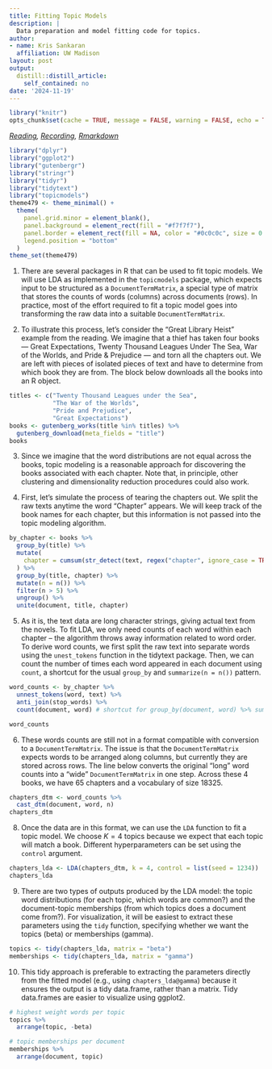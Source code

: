 ```yaml
---
title: Fitting Topic Models
description: |
  Data preparation and model fitting code for topics.
author:
- name: Kris Sankaran
  affiliation: UW Madison
layout: post
output:
  distill::distill_article:
    self_contained: no
date: '2024-11-19'
---
```


```r
library("knitr")
opts_chunk$set(cache = TRUE, message = FALSE, warning = FALSE, echo = TRUE)
```

_[Reading](https://www.tidytextmining.com/topicmodeling.html), [Recording](https://mediaspace.wisc.edu/media/Week%2011%20%5B2%5D%20Fitting%20Topic%20Models/1_44m6jcvy), [Rmarkdown](https://github.com/krisrs1128/stat436_s24/blob/main/notes/2024-12-27-week11-2.Rmd)_

```r
library("dplyr")
library("ggplot2")
library("gutenbergr")
library("stringr")
library("tidyr")
library("tidytext")
library("topicmodels")
theme479 <- theme_minimal() + 
  theme(
    panel.grid.minor = element_blank(),
    panel.background = element_rect(fill = "#f7f7f7"),
    panel.border = element_rect(fill = NA, color = "#0c0c0c", size = 0.6),
    legend.position = "bottom"
  )
theme_set(theme479)
```

1. There are several packages in R that can be used to fit topic models. We will
use LDA as implemented in the `topicmodels` package,  which expects input to be
structured as a `DocumentTermMatrix`, a special type of matrix that stores the
counts of words (columns) across documents (rows). In practice, most of the
effort required to fit a topic model goes into transforming the raw data into a
suitable `DocumentTermMatrix`.

2. To illustrate this process, let’s consider the "Great Library Heist" example
from the reading. We imagine that a thief has taken four books — Great
Expectations, Twenty Thousand Leagues Under The Sea, War of the Worlds, and
Pride & Prejudice — and torn all the chapters out. We are left with pieces of
isolated pieces of text and have to determine from which book they are from. The
block below downloads all the books into an R object.

```r
titles <- c("Twenty Thousand Leagues under the Sea", 
            "The War of the Worlds",
            "Pride and Prejudice", 
            "Great Expectations")
books <- gutenberg_works(title %in% titles) %>%
  gutenberg_download(meta_fields = "title")
books
```
3. Since we imagine that the word distributions are not equal across the books,
topic modeling is a reasonable approach for discovering the books associated
with each chapter. Note that, in principle, other clustering and dimensionality
reduction procedures could also work.

4. First, let’s simulate the process of tearing the chapters out. We split the
raw texts anytime the word "Chapter" appears. We will keep track of the book
names for each chapter, but this information is not passed into the topic
modeling algorithm.

```r
by_chapter <- books %>%
  group_by(title) %>%
  mutate(
    chapter = cumsum(str_detect(text, regex("chapter", ignore_case = TRUE)))
  ) %>%
  group_by(title, chapter) %>%
  mutate(n = n()) %>%
  filter(n > 5) %>%
  ungroup() %>%
  unite(document, title, chapter)
```

5. As it is, the text data are long character strings, giving actual text from
the novels. To fit LDA, we only need counts of each word within each chapter --
the algorithm throws away information related to word order. To derive word
counts, we first split the raw text into separate words using the `unest_tokens`
function in the tidytext package. Then, we can count the number of times each
word appeared in each document using `count`, a shortcut for the usual
`group_by` and `summarize(n = n())` pattern.

```r
word_counts <- by_chapter %>%
  unnest_tokens(word, text) %>%
  anti_join(stop_words) %>%
  count(document, word) # shortcut for group_by(document, word) %>% summarise(n = n())

word_counts
```

6. These words counts are still not in a format compatible with conversion to a
`DocumentTermMatrix`. The issue is that the `DocumentTermMatrix` expects words
to be arranged along columns, but currently they are stored across rows. The
line below converts the original "long" word counts into a "wide"
`DocumentTermMatrix` in one step. Across these 4 books, we have 65 chapters and
a vocabulary of size 18325.

```r
chapters_dtm <- word_counts %>%
  cast_dtm(document, word, n)
chapters_dtm
```

8. Once the data are in this format, we can use the `LDA` function to fit a
topic model. We choose $K = 4$ topics because we expect that each topic will
match a book. Different hyperparameters can be set using the `control` argument.

```r
chapters_lda <- LDA(chapters_dtm, k = 4, control = list(seed = 1234))
chapters_lda
```

9. There are two types of outputs produced by the LDA model: the topic word
distributions (for each topic, which words are common?) and the document-topic
memberships (from which topics does a document come from?). For visualization,
it will be easiest to extract these parameters using the `tidy` function,
specifying whether we want the topics (beta) or memberships (gamma).

```r
topics <- tidy(chapters_lda, matrix = "beta")
memberships <- tidy(chapters_lda, matrix = "gamma")
```

10. This tidy approach is preferable to extracting the parameters directly from
the fitted model (e.g., using `chapters_lda@gamma`) because it ensures the
output is a tidy data.frame, rather than a matrix. Tidy data.frames are easier
to visualize using ggplot2.

```r
# highest weight words per topic
topics %>%
  arrange(topic, -beta)

# topic memberships per document
memberships %>%
  arrange(document, topic)
```
